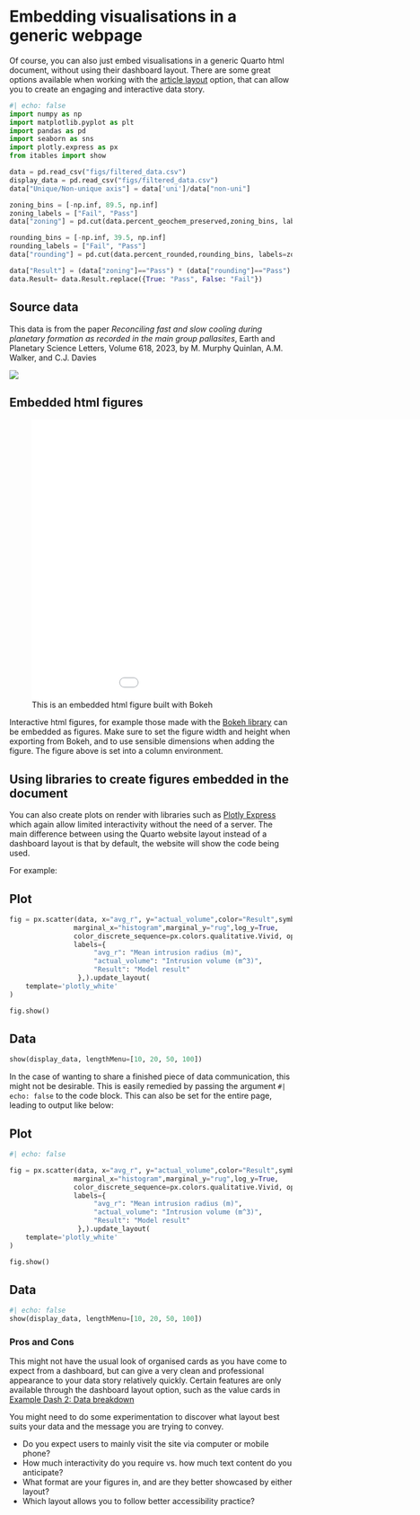# Embedding visualisations in a generic webpage

Of course, you can also just embed visualisations in a generic Quarto html document, without using their dashboard layout. There are some great options available when working with the [article layout](https://quarto.org/docs/authoring/article-layout.html) option, that can allow you to create an engaging and interactive data story.

```python

#| echo: false
import numpy as np
import matplotlib.pyplot as plt
import pandas as pd
import seaborn as sns
import plotly.express as px
from itables import show

data = pd.read_csv("figs/filtered_data.csv")
display_data = pd.read_csv("figs/filtered_data.csv")
data["Unique/Non-unique axis"] = data['uni']/data["non-uni"]

zoning_bins = [-np.inf, 89.5, np.inf]
zoning_labels = ["Fail", "Pass"]
data["zoning"] = pd.cut(data.percent_geochem_preserved,zoning_bins, labels=zoning_labels)

rounding_bins = [-np.inf, 39.5, np.inf]
rounding_labels = ["Fail", "Pass"]
data["rounding"] = pd.cut(data.percent_rounded,rounding_bins, labels=zoning_labels)

data["Result"] = (data["zoning"]=="Pass") * (data["rounding"]=="Pass")
data.Result= data.Result.replace({True: "Pass", False: "Fail"})
```

## Source data

This data is from the paper *Reconciling fast and slow cooling during planetary formation as recorded in the main group pallasites*, Earth and Planetary Science Letters, Volume 618, 2023, by M. Murphy Quinlan, A.M. Walker, and C.J. Davies

[![](https://zenodo.org/badge/DOI/10.1016/j.epsl.2023.118284.svg)](https://doi.org/10.1016/j.epsl.2023.118284)

## Embedded html figures

:::{.column-body-outset}
![This is an embedded html figure built with Bokeh](figs/three_panel_plot.html){width=1000 height=500}
:::

Interactive html figures, for example those made with the [Bokeh library](https://bokeh.org/) can be embedded as figures. Make sure to set the figure width and height when exporting from Bokeh, and to use sensible dimensions when adding the figure. The figure above is set into a column environment.

## Using libraries to create figures embedded in the document

You can also create plots on render with libraries such as [Plotly Express](https://plotly.com/python/plotly-express/) which again allow limited interactivity without the need of a server. The main difference between using the Quarto website layout instead of a dashboard layout is that by default, the website will show the code being used.

For example:

::: {.panel-tabset}

## Plot

```python

fig = px.scatter(data, x="avg_r", y="actual_volume",color="Result",symbol="Result",
                marginal_x="histogram",marginal_y="rug",log_y=True,
                color_discrete_sequence=px.colors.qualitative.Vivid, opacity=0.5,
                labels={
                     "avg_r": "Mean intrusion radius (m)",
                     "actual_volume": "Intrusion volume (m^3)",
                     "Result": "Model result"
                 },).update_layout(
    template='plotly_white'
)

fig.show()
```

## Data

```python
show(display_data, lengthMenu=[10, 20, 50, 100])
```

:::

In the case of wanting to share a finished piece of data communication, this might not be desirable. This is easily remedied by passing the argument `#| echo: false` to the code block. This can also be set for the entire page, leading to output like below:

::: {.panel-tabset}

## Plot

```python
#| echo: false

fig = px.scatter(data, x="avg_r", y="actual_volume",color="Result",symbol="Result",
                marginal_x="histogram",marginal_y="rug",log_y=True,
                color_discrete_sequence=px.colors.qualitative.Vivid, opacity=0.5,
                labels={
                     "avg_r": "Mean intrusion radius (m)",
                     "actual_volume": "Intrusion volume (m^3)",
                     "Result": "Model result"
                 },).update_layout(
    template='plotly_white'
)

fig.show()
```

## Data

```python
#| echo: false
show(display_data, lengthMenu=[10, 20, 50, 100])
```

:::

### Pros and Cons

This might not have the usual look of organised cards as you have come to expect from a dashboard, but can give a very clean and professional appearance to your data story relatively quickly. Certain features are only available through the dashboard layout option, such as the value cards in [Example Dash 2: Data breakdown](dash02.qmd#data-breakdown)

You might need to do some experimentation to discover what layout best suits your data and the message you are trying to convey.

* Do you expect users to mainly visit the site via computer or mobile phone?
* How much interactivity do you require vs. how much text content do you anticipate?
* What format are your figures in, and are they better showcased by either layout?
* Which layout allows you to follow better accessibility practice?
